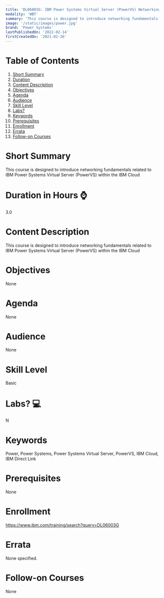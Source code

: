 ```yaml
---
title: 'DL06003G: IBM Power Systems Virtual Server (PowerVS) Networking Fundamentals'
modality: 'WBT'
summary: 'This course is designed to introduce networking fundamentals related to IBM Power Systems Virtual Server (PowerVS) within the IBM Cloud'
image: '/static/images/power.jpg'
brand: 'Power Systems'
lastPublishedOn: '2022-02-14'
firstCreatedOn: '2021-02-26'
---
```

# Table of Contents
1.  [Short Summary](#short-summary)
2.  [Duration](#duration-in-hours-)
3.  [Content Description](#content-description)
4.  [Objectives](#objectives)
5.  [Agenda](#agenda)
6.  [Audience](#audience)
7.  [Skill Level](#skill-level)
8.  [Labs?](#labs-)
9.  [Keywords](#keywords)
10. [Prerequisites](#prerequisites)
11. [Enrollment](#enrollment)
12. [Errata](#errata)
13. [Follow-on Courses](#follow-on-courses)

# Short Summary
This course is designed to introduce networking fundamentals related to IBM Power Systems Virtual Server (PowerVS) within the IBM Cloud

# Duration in Hours ⌚
3.0

# Content Description
This course is designed to introduce networking fundamentals related to IBM Power Systems Virtual Server (PowerVS) within the IBM Cloud

# Objectives
None

# Agenda
None

# Audience
None

# Skill Level
Basic               

# Labs? 💻
N

# Keywords
Power, Power Systems, Power Systems Virtual Server, PowerVS, IBM Cloud, IBM Direct Link

# Prerequisites
None

# Enrollment
https://www.ibm.com/training/search?query=DL06003G

# Errata
None specified.

# Follow-on Courses
None

